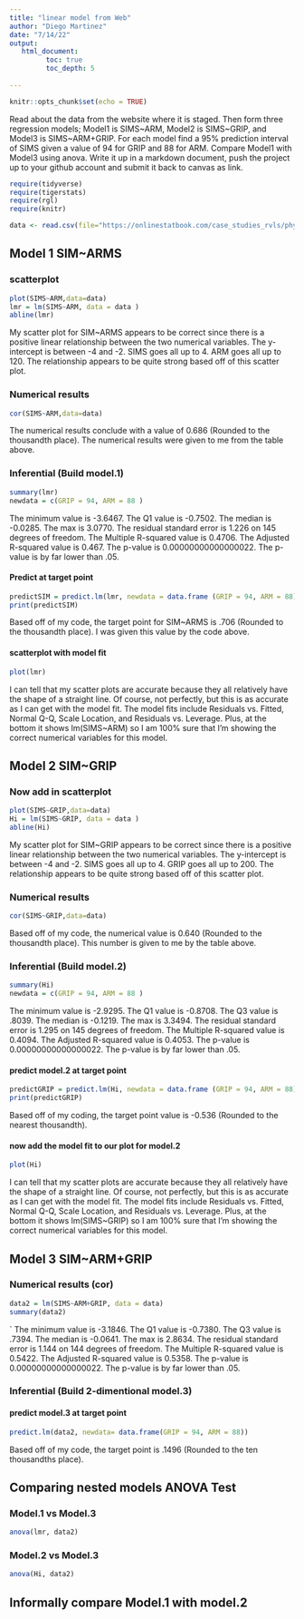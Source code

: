 ```yaml
---
title: "linear model from Web"
author: "Diego Martinez"
date: "7/14/22"
output:
   html_document:
         toc: true
         toc_depth: 5
        
---
```


```r
knitr::opts_chunk$set(echo = TRUE)
```

Read about the data from the website where it is staged.  Then form three regression models; Model1 is SIMS~ARM, Model2 is SIMS~GRIP, and Model3 is SIMS~ARM+GRIP. For each model find a 95% prediction interval of SIMS given a value of 94  for GRIP and 88 for ARM. Compare Model1 with Model3 using anova. Write it up in a markdown document, push the project up to your github account and submit it back to canvas as link. 

 


```r
require(tidyverse)
require(tigerstats)
require(rgl)
require(knitr)

```

```r
data <- read.csv(file="https://onlinestatbook.com/case_studies_rvls/physical_strength/data.txt",sep="",header=TRUE)  

```

## Model 1 SIM~ARMS


### scatterplot

```r
plot(SIMS~ARM,data=data)
lmr = lm(SIMS~ARM, data = data )
abline(lmr)
```


My scatter plot for SIM~ARMS appears to be correct since there is a positive linear relationship between the two numerical variables. The y-intercept is between -4 and -2. SIMS goes all up to 4. ARM goes all up to 120. The relationship appears to be quite strong based off of this scatter plot. 

### Numerical results

```r
cor(SIMS~ARM,data=data)
```
The numerical results conclude with a value of 0.686 (Rounded to the thousandth place). The numerical results were given to me from the table above. 

### Inferential  (Build model.1)

```r
summary(lmr)
newdata = c(GRIP = 94, ARM = 88 )
```

The minimum value is -3.6467. The Q1 value is -0.7502. The median is -0.0285. The max is 3.0770. The residual standard error is 1.226 on 145 degrees of freedom. The Multiple R-squared value is 0.4706. The Adjusted R-squared value is 0.467. The p-value is 0.00000000000000022. The p-value is by far lower than .05. 

#### Predict at target point    

```r
predictSIM = predict.lm(lmr, newdata = data.frame (GRIP = 94, ARM = 88))
print(predictSIM)
```
Based off of my code, the target point for SIM~ARMS is .706 (Rounded to the thousandth place). I was given this value by the code above. 


#### scatterplot with model fit   
  
```r
plot(lmr)
```


I can tell that my scatter plots are accurate because they all relatively have the shape of a straight line. Of course, not perfectly, but this is as accurate as I can get with the model fit. The model fits include Residuals vs. Fitted, Normal Q-Q, Scale Location, and Residuals vs. Leverage.  Plus, at the bottom it shows lm(SIMS~ARM) so I am 100% sure that I'm showing the correct numerical variables for this model. 
  

## Model 2 SIM~GRIP

### Now add in scatterplot

```r
plot(SIMS~GRIP,data=data)
Hi = lm(SIMS~GRIP, data = data )
abline(Hi)
```


My scatter plot for SIM~GRIP appears to be correct since there is a positive linear relationship between the two numerical variables. The y-intercept is between -4 and -2. SIMS goes all up to 4. GRIP goes all up to 200. The relationship appears to be quite strong based off of this scatter plot. 


### Numerical results 

```r
cor(SIMS~GRIP,data=data)
```

Based off of my code, the numerical value is 0.640 (Rounded to the thousandth place). This number is given to me by the table above. 

### Inferential  (Build model.2)
  
```r
summary(Hi)
newdata = c(GRIP = 94, ARM = 88 )
```
The minimum value is -2.9295. The Q1 value is -0.8708. The Q3 value is .8039. The median is -0.1219. The max is 3.3494.  The residual standard error is 1.295 on 145 degrees of freedom. The Multiple R-squared value is 0.4094. The Adjusted R-squared value is 0.4053. The p-value is 0.00000000000000022. The p-value is by far lower than .05. 
 

#### predict model.2 at target point


```r
predictGRIP = predict.lm(Hi, newdata = data.frame (GRIP = 94, ARM = 88))
print(predictGRIP)
```
Based off of my coding, the target point value is -0.536 (Rounded to the nearest thousandth).  

#### now add the model fit to our plot for model.2
  
```r
plot(Hi)
```

I can tell that my scatter plots are accurate because they all relatively have the shape of a straight line. Of course, not perfectly, but this is as accurate as I can get with the model fit. The model fits include Residuals vs. Fitted, Normal Q-Q, Scale Location, and Residuals vs. Leverage. Plus, at the bottom it shows lm(SIMS~GRIP) so I am 100% sure that I'm showing the correct numerical variables for this model. 


## Model 3 SIM~ARM+GRIP

### Numerical results (cor)

```r
data2 = lm(SIMS~ARM+GRIP, data = data)
summary(data2)
```
`
The minimum value is -3.1846. The Q1 value is -0.7380. The Q3 value is .7394. The median is -0.0641. The max is 2.8634. The residual standard error is 1.144 on 144 degrees of freedom.  The Multiple R-squared value is 0.5422. The Adjusted R-squared value is 0.5358. The p-value is 0.00000000000000022. The p-value is by far lower than .05. 

  
### Inferential  (Build 2-dimentional model.3)

#### predict model.3 at target point

```r
predict.lm(data2, newdata= data.frame(GRIP = 94, ARM = 88))
```

Based off of my code, the target point is .1496 (Rounded to the ten thousandths place). 

## Comparing nested models ANOVA Test

### Model.1 vs Model.3

```r
anova(lmr, data2)
```


### Model.2 vs Model.3

```r
anova(Hi, data2)
```

## Informally compare Model.1 with model.2

